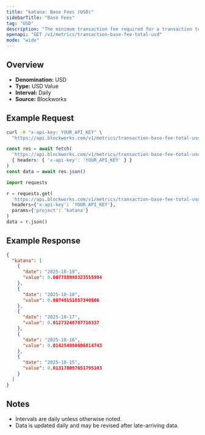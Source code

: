 ```yaml
---
title: "katana: Base Fees (USD)"
sidebarTitle: "Base Fees"
tag: "USD"
description: "The minimum transaction fee required for a transaction to be included in a block"
openapi: "GET /v1/metrics/transaction-base-fee-total-usd"
mode: "wide"
---
```


## Overview

- **Denomination:** USD
- **Type:** USD Value
- **Interval:** Daily
- **Source:** Blockworks

## Example Request

<CodeGroup>

```bash cURL
curl -H "x-api-key: YOUR_API_KEY" \
  "https://api.blockworks.com/v1/metrics/transaction-base-fee-total-usd?project=katana"
```

```typescript TypeScript
const res = await fetch(
  'https://api.blockworks.com/v1/metrics/transaction-base-fee-total-usd?project=katana',
  { headers: { 'x-api-key': 'YOUR_API_KEY' } }
)
const data = await res.json()
```

```python Python
import requests

r = requests.get(
  'https://api.blockworks.com/v1/metrics/transaction-base-fee-total-usd',
  headers={'x-api-key': 'YOUR_API_KEY'},
  params={'project': 'katana'}
)
data = r.json()
```

</CodeGroup>

## Example Response

```json
{
  "katana": [
    {
      "date": "2025-10-19",
      "value": 0.007788998323555994
    },
    {
      "date": "2025-10-18",
      "value": 0.00748151857340506
    },
    {
      "date": "2025-10-17",
      "value": 0.01273248787718337
    },
    {
      "date": "2025-10-16",
      "value": 0.014254980696814743
    },
    {
      "date": "2025-10-15",
      "value": 0.013178097051795103
    }
  ]
}
```

## Notes
- Intervals are daily unless otherwise noted.
- Data is updated daily and may be revised after late-arriving data.
